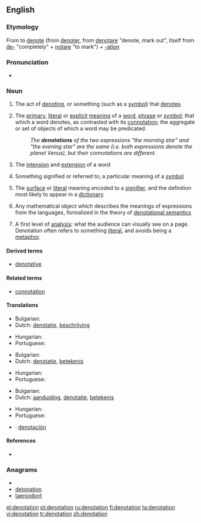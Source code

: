 ==English==
{{wikipedia}}

===Etymology===
From to [[denote]] (from {{etyl|frm}} [[denoter]], from {{etyl|la}} [[denotare]] "denote, mark out", itself from [[de-]] "completely" + [[notare]] "to mark") + [[-ation]]

===Pronunciation===
* {{rhymes|eɪʃən}}

===Noun===
{{en-noun}}

# The act of [[denoting]], or something (such as a [[symbol]]) that [[denote]]s
# {{logic|linguistics|semiotics}} The [[primary]], [[literal]] or [[explicit]] [[meaning]] of a [[word]], [[phrase]] or [[symbol]]; that which a word denotes, as contrasted with its [[connotation]]; the aggregate or set of objects of which a word may be predicated.
#: ''The '''denotations''' of the two expressions "the morning star" and "the evening star" are the same (i.e. both expressions denote the planet Venus), but their connotations are different.''
# {{philosophy|logic}} The [[intension]] and [[extension]] of a word
# {{semantics}} Something signified or referred to; a particular meaning of a [[symbol]]
# {{semiotics}} The [[surface]] or [[literal]] meaning encoded to a [[signifier]], and the definition most likely to appear in a [[dictionary]]
# {{computer science}} Any mathematical object which describes the meanings of expressions from the languages, formalized in the theory of [[denotational semantics]]
# {{context|media-studies}} A first level of [[analysis]]: what the audience can visually see on a page. Denotation often refers to something [[literal]], and avoids being a [[metaphor]].

====Derived terms====
* [[denotative]]

====Related terms====
* [[connotation]]

====Translations====
{{trans-top|act of denoting}}
* Bulgarian: {{t|bg|означаване|n}}
* Dutch: [[denotatie]], [[beschrijving]]
{{trans-mid}}
* Hungarian: {{t|hu|megjelölés}}
* Portuguese: {{t+|pt|denotação|f}}
{{trans-bottom}}

{{trans-top|primary or explicit meaning}}
* Bulgarian: {{t|bg|главно значение|n}}
* Dutch: [[denotatie]], [[betekenis]]
{{trans-mid}}
* Hungarian: {{t+|hu|jelentés}}
* Portuguese: {{t+|pt|denotação|f}}
{{trans-bottom}}

{{trans-top|something signified or referred to}}
* Bulgarian: {{t+|bg|обозначение|n}}
* Dutch: [[aanduiding]], [[denotatie]], [[betekenis]]
{{trans-mid}}
* Hungarian: {{t+|hu|jel}}
* Portuguese: {{t+|pt|denotação|f}}
{{trans-bottom}}

{{checktrans-top}}
* {{ttbc|Spanish}}: [[denotación]]
{{checktrans-bottom}}

====References====
* {{R:OED2}}

===Anagrams===
* {{alphagram|adeinnoott}}
* [[detonation#English|detonation]]
* [[taeniodont#English|taeniodont]]

[[pl:denotation]]
[[pt:denotation]]
[[ru:denotation]]
[[fi:denotation]]
[[ta:denotation]]
[[vi:denotation]]
[[tr:denotation]]
[[zh:denotation]]